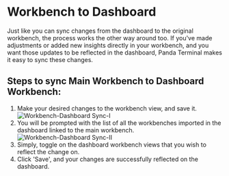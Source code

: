 # Workbench to Dashboard

Just like you can sync changes from the dashboard to the original workbench, the process works the other way around too. If you've made adjustments or added new insights directly in your workbench, and you want those updates to be reflected in the dashboard, Panda Terminal makes it easy to sync these changes.

## Steps to sync Main Workbench to Dashboard Workbench:

1.  Make your desired changes to the workbench view, and save it.
    ![Workbench-Dashboard Sync-I](./../../../assets/images/wb-to-db-1.avif)
2.  You will be prompted with the list of all the workbenches imported in the dashboard linked to the main workbench.  
     ![Workbench-Dashboard Sync-II](./../../../assets/images/wb-to-db-2.avif)
3.  Simply, toggle on the dashboard workbench views that you wish to reflect the change on.
4.  Click 'Save', and your changes are successfully reflected on the dashboard.
